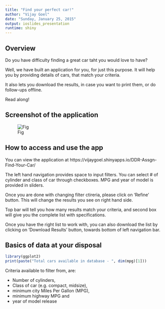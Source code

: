 ```yaml
---
title: "Find your perfect car!"
author: "Vijay Goel"
date: "Sunday, January 25, 2015"
output: ioslides_presentation
runtime: shiny
---
```


## Overview
Do you have difficulty finding a great car taht you would love to have? 

Well, we have built an application for you, for just this purpose. It will help you by providing details of cars, that match your criteria.

It also lets you download the results, in case you want to print them, or do follow-ups offline.

Read along!

## Screenshot of the application

![Fig](DDP2.png)


## How to access and use the app

You can view the application at 
https://vijaygoel.shinyapps.io/DDR-Assgn-Find-Your-Car/

The left hand navigation provides space to input filters. You can select # of cylinder and class of car through checkboxes. MPG and year of model is provided in sliders. 

Once you are done with changing filter ctireria, please click on 'Refine' button. This will change the results you see on right hand side. 

Top bar will tell you how many results match your criteria, and second box will give you the complete list with specifications.

Once you have the right list to work with, you can also download the list by clicking on 'Download Results' button, towards bottom of left navigation bar.

## Basics of data at your disposal

```r
library(ggplot2)
print(paste("Total cars available in database - ", dim(mpg)[1]))
```

Criteria available to filter from, are: 

- Number of cylinders, 
- Class of car (e.g. compact, midsize), 
- minimum city Miles Per Gallon (MPG), 
- minimum highway MPG and 
- year of model release


